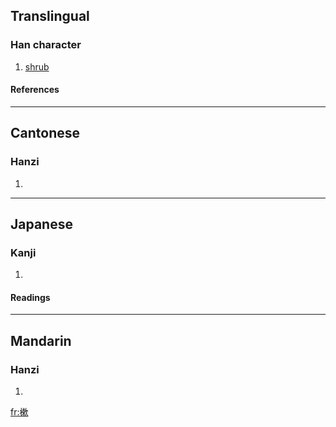 ==Translingual==
===Han character===
{{Han char|rn=75|rad=木|as=11|sn=15|four=4798<sub>2</sub>|canj=木木中人 (DDLO)}}
# [[shrub]]
====References====
{{Han ref|kx=0550.050|dkj=15435|dj=0938.010|hdz=21276.020|uh=6A15|ud=27157|bh=E5CF|bd=58831}}

----
==Cantonese==
===Hanzi===
{{yue-hanzi|jyut=|y=sok3}}
# {{defn|Cantonese}}

----
==Japanese==
===Kanji===
{{ja-kanji|grade=|rs=木11}}
# {{defn|Japanese}} 
====Readings====
{{ja-readings|on=[[そく]] (soku)|kun=[[しば]] (shiba)}}

----
==Mandarin==
===Hanzi===
{{cmn-hanzi|pin=[[chēng]] (cheng1), [[sù]] (su4)|wg=ch'eng<sup>1</sup>, su<sup>4</sup>}}
# {{defn|Mandarin}}

[[fr:樕]]